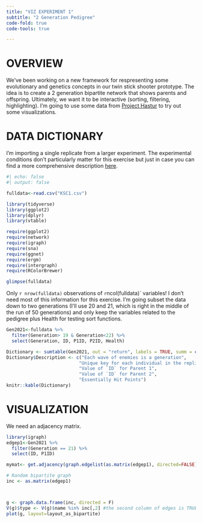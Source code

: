 ```yaml
---
title: "VIZ EXPERIMENT 1"
subtitle: "2 Generation Pedigree"
code-fold: true
code-tools: true

---
```



# OVERVIEW

We've been working on a new framework for respresenting some evolutionary and genetics concepts in our twin stick shooter prototype.  The idea is to create a 2 generation bipartite network that shows parents and offspring.  Ultimately, we want it to be interactive (sorting, filtering, highlighting).  I'm going to use some data from [Project Hastur](https://professorpolymorphic.github.io/PolymorphicWeb/Games/ProjectHastur/) to try out some visualizations.

# DATA DICTIONARY

I'm importing a single replicate from a larger experiment.  The experimental conditions don't particularly matter for this exercise but just in case you can find a more comprehensive description [here](https://professorpolymorphic.github.io/RobisonWebSite/BCB520/posts/T4-BarriesData/).

```r
#| echo: false
#| output: false

fulldata<-read.csv("KSC1.csv")

library(tidyverse)
library(ggplot2)
library(dplyr)
library(vtable)

require(ggplot2)
require(network)
require(igraph)
require(sna)
require(ggnet)
require(ergm)
require(intergraph)
require(RColorBrewer)

glimpse(fulldata)

```

Only `r nrow(fulldata)` observations of `r `ncol(fulldata)` variables!  I don't need most of this information for this exercise.  I'm going subset the data down to two generations (I'll use 20 and 21, which is right in the middle of the run of 50 generations) and only keep the variables related to the pedigree plus Health for testing sort functions.

```r
Gen2021<-fulldata %>%
  filter(Generation> 19 & Generation<22) %>%
  select(Generation, ID, P1ID, P2ID, Health)

Dictionary <- sumtable(Gen2021, out = "return", labels = TRUE, summ = c("min(x)", "max(x)", "notNA(x)"))
Dictionary$Description <- c("Each wave of enemies is a generation",
                           "Unique key for each individual in the replicate",
                           "Value of `ID` for Parent 1",
                           "Value of `ID` for Parent 2",
                           "Essentially Hit Points")
knitr::kable(Dictionary)

```

# VISUALIZATION

We need an adjacency matrix.

```r
library(igraph)
edgep1<-Gen2021 %>%
  filter(Generation == 21) %>%
  select(ID, P1ID)

mymat<- get.adjacency(graph.edgelist(as.matrix(edgep1), directed=FALSE))

# Random bipartite graph
inc <- as.matrix(edgep1)



g <- graph.data.frame(inc, directed = F)
V(g)$type <- V(g)$name %in% inc[,2] #the second column of edges is TRUE typ
plot(g, layout=layout_as_bipartite)

```